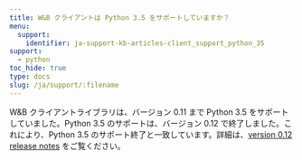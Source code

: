 ```yaml
---
title: W&B クライアントは Python 3.5 をサポートしていますか？
menu:
  support:
    identifier: ja-support-kb-articles-client_support_python_35
support:
  - python
toc_hide: true
type: docs
slug: /ja/support/:filename
---
```

W&B クライアントライブラリは、バージョン 0.11 まで Python 3.5 をサポートしていました。Python 3.5 のサポートは、バージョン 0.12 で終了しました。これにより、Python 3.5 のサポート終了と一致しています。詳細は、[version 0.12 release notes](https://github.com/wandb/wandb/releases/tag/v0.12.0) をご覧ください。